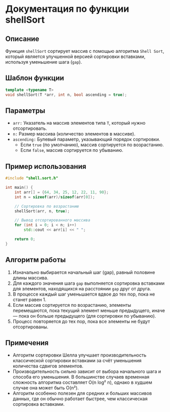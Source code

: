 # Документация по функции shellSort

## Описание

Функция `shellSort` сортирует массив с помощью алгоритма `Shell Sort`, который является улучшенной версией сортировки вставками, используя уменьшение шага (`gap`).

## Шаблон функции

```cpp
template <typename T>
void shellSort(T *arr, int n, bool ascending = true);
```

## Параметры

- `arr:` Указатель на массив элементов типа `T`, который нужно отсортировать.
- `n:` Размер массива (количество элементов в массиве).
- `ascending:` Булевый параметр, указывающий порядок сортировки.
  - Если `true` (по умолчанию), массив сортируется по возрастанию.
  - Если `false`, массив сортируется по убыванию.

## Пример использования

```cpp
#include "shell.sort.h"

int main() {
    int arr[] = {64, 34, 25, 12, 22, 11, 90};
    int n = sizeof(arr)/sizeof(arr[0]);

    // Сортировка по возрастанию
    shellSort(arr, n, true);

    // Вывод отсортированного массива
    for (int i = 0; i < n; i++)
        std::cout << arr[i] << " ";

    return 0;
}
```

## Алгоритм работы

1. Изначально выбирается начальный шаг (gap), равный половине длины массива.
2. Для каждого значения шага `gap` выполняется сортировка вставками для элементов, находящихся на расстоянии `gap` друг от друга.
3. В процессе каждый шаг уменьшается вдвое до тех пор, пока не станет равен 1.
4. Если массив сортируется по возрастанию, элементы перемещаются, пока текущий элемент меньше предыдущего, иначе — пока он больше предыдущего (для сортировки по убыванию).
5. Процесс повторяется до тех пор, пока все элементы не будут отсортированы.

## Примечения

- Алгоритм сортировки Шелла улучшает производительность классической сортировки вставками за счёт уменьшения количества сдвигов элементов.
- Производительность сильно зависит от выбора начального шага и способа его уменьшения. В большинстве случаев временная сложность алгоритма составляет O(n log² n), однако в худшем случае она может быть O(n²).
- Алгоритм особенно полезен для средних и больших массивов данных, где он обычно работает быстрее, чем классическая сортировка вставками.
